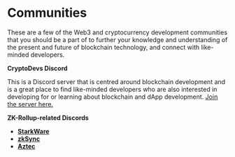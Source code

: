 # Communities

These are a few of the Web3 and cryptocurrency development communities that you should be a part of to further your knowledge and understanding of the present and future of blockchain technology, and connect with like-minded developers.

**CryptoDevs Discord**

This is a Discord server that is centred around blockchain development and is a great place to find like-minded developers who are also interested in developing for or learning about blockchain and dApp development. [Join the server here.](https://discord.com/invite/5W5tVb3)

**ZK-Rollup-related Discords**

- **[StarkWare](https://t.co/klHVDhQokP?amp=1)**
- **[zkSync](https://discord.gg/8FHZDXUxRH)**
- **[Aztec](https://t.co/7wQkQaq16b?amp=1)**

